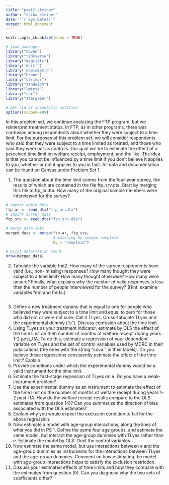 ```yaml
---
title: "pset2_steiner"
author: "erika steiner"
date: "`r Sys.Date()`"
output: html_document
---
```


```r
knitr::opts_chunk$set(echo = TRUE)

# load packages
library("haven")
library("tidyverse")
library("magrittr")
library('knitr')
library('kableExtra')
library("broom")
library("stringr")
library("sandwich")
library("lmtest")
library("car")
library("stargazer")

# get rid of scientific notation
options(scipen=999)
```

In this problem set, we continue analyzing the FTP program, but we reinterpret treatment
status. In FTP, as in other programs, there was confusion among respondents about whether
they were subject to a time limit. For the purposes of this problem set, we will consider
respondents who said that they were subject to a time limited as treated, and those who said
they were not as controls. Our goal will be to estimate the effect of a perceived time limit on
welfare receipt, employment, and the like. The idea is that you cannot be influenced by a time
limit if you don’t believe it applies to you, whether or not it applies to you in fact.
All data and documentation can be found on Canvas under Problem Set 1.

(1) The question about the time limit comes from the four-year survey, the results of which are
contained in the file ftp_srv.dta. Start by merging this file to ftp_ar.dta. How many of the
original sample members were interviewed for the survey?

```r
# import admin data
ftp_ar <- read_dta("ftp_ar.dta")
# import survey data
ftp_srv <- read_dta("ftp_srv.dta")

# merge data sets
merged_data <- merge(ftp_ar, ftp_srv,
                     # matching by unique sampleid
                     by = "sampleid")

# print observation count
nrow(merged_data)

```

(2) Tabulate the variable fmi2. How many of the survey respondents have valid (i.e., non-
missing) responses? How many thought they were subject to a time limit? How many thought
otherwise? How many were unsure? Finally, what explains why the number of valid responses
is less than the number of people interviewed for the survey? (Hint: examine variables fmi1 and
fmi1a.)


```r

```

(3) Define a new treatment dummy that is equal to one for people who believed they were
subject to a time limit and equal to zero for those who did not or were not sure. Call it TLyes.
Cross-tabulate TLyes and the experimental dummy (“e”). Discuss confusion about the time
limit.
(4) Using TLyes as your treatment indicator, estimate by OLS the effect of the time limit on theh
number of months of welfare receipt during years 1-2 post_RA. To do this, estimate a
regression of your dependent variable on TLyes and the set of control variables used by MDRC
in their publications (the ones with the string “cova:” in their labels). Do you believe these
regressions consistently estimate the effect of the time limit? Explain.
(5) Provide conditions under which the experimental dummy would be a valid instrument for
the time limit.
(6) Estimate the first-stage regression of TLyes on e. Do you have a weak-instrument problem?
(7) Use the experimental dummy as an instrument to estimate the effect of the time limit on
the number of months of welfare receipt during years 1-2 post-RA. How do the welfare receipt
results compare to the OLS estimates from question (4)? Can you summarize the direction of
bias associated with the OLS estimates?
(8) Explain why you would expect the exclusion condition to fail for the above regression.
(9) Now estimate a model with age-group interactions, along the lines of what you did in PS 1.
Define the same four age groups, and estimate the same model, but interact the age-group
dummies with TLyes rather than e. Estimate the model by OLS. Omit the control variables.
(10) Now estimate the same model, but use interactions between e and the age-group
dummies as instruments for the interactions between TLyes and the age-group dummies.
Comment on how estimating the model with age-group interactions helps to satisfy the
exclusion restriction.
(11) Discuss your estimated effects of time limits and how they compare with the estimates
from question (9). Can you diagnose why the two sets of coefficients differ?
